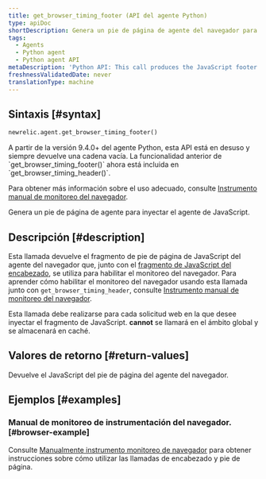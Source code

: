 ```yaml
---
title: get_browser_timing_footer (API del agente Python)
type: apiDoc
shortDescription: Genera un pie de página de agente del navegador para inyectar el agente de JavaScript.
tags:
  - Agents
  - Python agent
  - Python agent API
metaDescription: 'Python API: This call produces the JavaScript footer snippet used for setting up browser monitoring.'
freshnessValidatedDate: never
translationType: machine
---
```


## Sintaxis [#syntax]

```py
newrelic.agent.get_browser_timing_footer()
```

<Callout variant="important">
  A partir de la versión 9.4.0+ del agente Python, esta API está en desuso y siempre devuelve una cadena vacía. La funcionalidad anterior de `get_browser_timing_footer()` ahora está incluida en `get_browser_timing_header()`.

  Para obtener más información sobre el uso adecuado, consulte [Instrumento manual de monitoreo del navegador](/docs/agents/python-agent/supported-features/page-load-timing-python#manual_instrumentation).
</Callout>

Genera un pie de página de agente <InlinePopover type="browser"/>para inyectar el agente de JavaScript.

## Descripción [#description]

Esta llamada devuelve el fragmento de pie de página de JavaScript del agente del navegador que, junto con el [fragmento de JavaScript del encabezado](/docs/agents/python-agent/python-agent-api/get_browser_timing_header), se utiliza para habilitar el monitoreo del navegador. Para aprender cómo habilitar el monitoreo del navegador usando esta llamada junto con `get_browser_timing_header`, consulte [Instrumento manual de monitoreo del navegador](/docs/agents/python-agent/supported-features/page-load-timing-python#manual_instrumentation).

Esta llamada debe realizarse para cada solicitud web en la que desee inyectar el fragmento de JavaScript. <DNT>**cannot**</DNT> se llamará en el ámbito global y se almacenará en caché.

## Valores de retorno [#return-values]

Devuelve el JavaScript del pie de página del agente del navegador.

## Ejemplos [#examples]

### Manual de monitoreo de instrumentación del navegador. [#browser-example]

Consulte [Manualmente instrumento monitoreo de navegador](/docs/agents/python-agent/supported-features/page-load-timing-python#manual_instrumentation) para obtener instrucciones sobre cómo utilizar las llamadas de encabezado y pie de página.